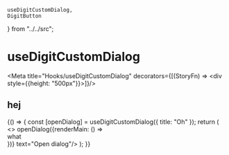     useDigitCustomDialog,
    DigitButton
} from "../../src";

# useDigitCustomDialog

<Meta title="Hooks/useDigitCustomDialog" decorators={[(StoryFn) => <div style={{height: "500px"}}><StoryFn/></div>]}/>

## hej

<Preview>
    <Story name="dialog">
        {() => {
            const [openDialog] = useDigitCustomDialog({
                title: "Oh"
            });
            return (
                <>
                    <DigitButton raised primary onClick={() => openDialog({renderMain: () => <div style={{backgroundColor: "red", width: "50px", height: "50px"}}>what</div>})} text="Open dialog"/>
                </>
            );
        }}
    </Story>
</Preview>

<Props of={useDigitCustomDialog} />